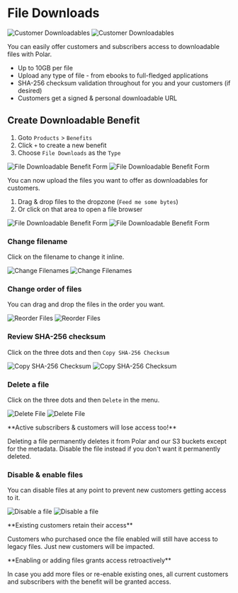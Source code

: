 
# File Downloads

![Customer Downloadables](./downloadables.light.png)
![Customer Downloadables](./downloadables.dark.png)

You can easily offer customers and subscribers access to downloadable files with Polar.
- Up to 10GB per file
- Upload any type of file - from ebooks to full-fledged applications
- SHA-256 checksum validation throughout for you and your customers (if desired)
- Customers get a signed & personal downloadable URL

## Create Downloadable Benefit

1. Goto `Products` > `Benefits`
2. Click `+` to create a new benefit
3. Choose `File Downloads` as the `Type`

![File Downloadable Benefit Form](./before-upload.light.png)
![File Downloadable Benefit Form](./before-upload.dark.png)

You can now upload the files you want to offer as downloadables for customers.
1. Drag & drop files to the dropzone (`Feed me some bytes`)
2. Or click on that area to open a file browser

![File Downloadable Benefit Form](./upload.light.png)
![File Downloadable Benefit Form](./upload.dark.png)

### Change filename

Click on the filename to change it inline.

![Change Filenames](./rename.light.png)
![Change Filenames](./rename.dark.png)

### Change order of files

You can drag and drop the files in the order you want.

![Reorder Files](./reorder.light.png)
![Reorder Files](./reorder.dark.png)

### Review SHA-256 checksum

Click on the three dots and then `Copy SHA-256 Checksum`

![Copy SHA-256 Checksum](./checksum.light.png)
![Copy SHA-256 Checksum](./checksum.dark.png)


### Delete a file

Click on the three dots and then `Delete` in the menu.

![Delete File](./delete.light.png)
![Delete File](./delete.dark.png)

<BrowserCallout type="WARNING">
**Active subscribers & customers will lose access too!**

Deleting a file permanently deletes it from Polar and our S3 buckets except for
the metadata. Disable the file instead if you don't want it permanently deleted.
</BrowserCallout>

### Disable & enable files

You can disable files at any point to prevent new customers getting access to
it.

![Disable a file](./disable.light.png)
![Disable a file](./disable.dark.png)

<BrowserCallout type="NOTE">
**Existing customers retain their access**

Customers who purchased once the file enabled will still have access
to legacy files. Just new customers will be impacted.
</BrowserCallout>

<BrowserCallout type="NOTE">
**Enabling or adding files grants access retroactively**

In case you add more files or re-enable existing ones, all current customers and
subscribers with the benefit will be granted access.
</BrowserCallout>

